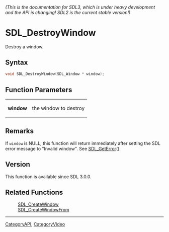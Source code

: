 ====== (This is the documentation for SDL3, which is under heavy development and the API is changing! SDL2 is the current stable version!) ======
= SDL_DestroyWindow =

Destroy a window.

== Syntax ==

<syntaxhighlight lang='c'>
void SDL_DestroyWindow(SDL_Window * window);
</syntaxhighlight>

== Function Parameters ==

{|
|'''window'''
|the window to destroy
|}

== Remarks ==

If <code>window</code> is NULL, this function will return immediately after
setting the SDL error message to "Invalid window". See [[SDL_GetError]]().

== Version ==

This function is available since SDL 3.0.0.

== Related Functions ==

:[[SDL_CreateWindow]]
:[[SDL_CreateWindowFrom]]

----
[[CategoryAPI]], [[CategoryVideo]]


